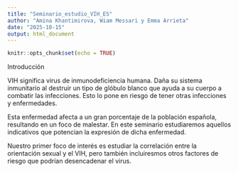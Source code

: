 ```yaml
---
title: "Seminario_estudio_VIH_ES"
author: "Amina Khantimirova, Wiam Messari y Emma Arrieta"
date: "2025-10-15"
output: html_document
---
```


```r
knitr::opts_chunk$set(echo = TRUE)
```

Introducción

VIH significa virus de inmunodeficiencia humana. Daña su sistema inmunitario al destruir un tipo de glóbulo blanco que ayuda a su cuerpo a combatir las infecciones. Esto lo pone en riesgo de tener otras infecciones y enfermedades.

Esta enfermedad afecta a un gran porcentaje de la población española, resultando en un foco de malestar. En este seminario estudiaremos aquellos indicativos que potencian la expresión de dicha enfermedad. 

Nuestro primer foco de interés es estudiar la correlación entre la orientación sexual y el VIH, pero también incluiresmos otros factores de riesgo que podrían desencadenar el virus.
